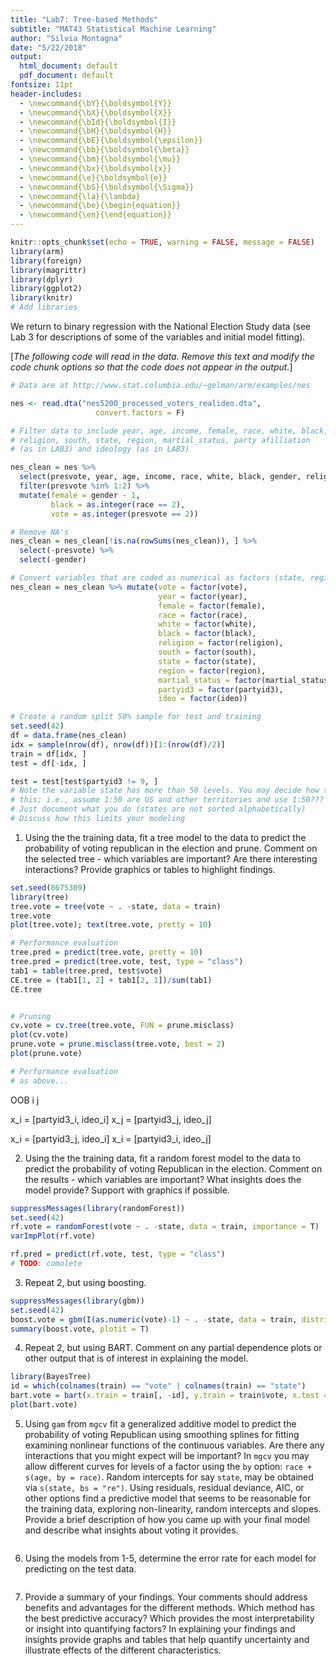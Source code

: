 ```yaml
---
title: "Lab7: Tree-based Methods"
subtitle: "MAT43 Statistical Machine Learning"
author: "Silvia Montagna"
date: "5/22/2018"
output:
  html_document: default
  pdf_document: default
fontsize: 11pt
header-includes:
  - \newcommand{\bY}{\boldsymbol{Y}}
  - \newcommand{\bX}{\boldsymbol{X}}
  - \newcommand{\bId}{\boldsymbol{I}}
  - \newcommand{\bH}{\boldsymbol{H}}
  - \newcommand{\bE}{\boldsymbol{\epsilon}}
  - \newcommand{\bb}{\boldsymbol{\beta}}
  - \newcommand{\bm}{\boldsymbol{\mu}}
  - \newcommand{\bx}{\boldsymbol{x}}
  - \newcommand{\e}{\boldsymbol{e}}
  - \newcommand{\bS}{\boldsymbol{\Sigma}}
  - \newcommand{\la}{\lambda}
  - \newcommand{\be}{\begin{equation}}
  - \newcommand{\en}{\end{equation}}
---
```


```r
knitr::opts_chunk$set(echo = TRUE, warning = FALSE, message = FALSE)
library(arm)
library(foreign)
library(magrittr)
library(dplyr)
library(ggplot2)
library(knitr)
# Add libraries
```

We return to binary regression with the National Election Study data (see Lab 3 for descriptions of some of the variables and initial model fitting). 

[*The following code will read in the data. Remove this text and modify the  code chunk options so that the code does not appear in the output.*]

```r
# Data are at http://www.stat.columbia.edu/~gelman/arm/examples/nes

nes <- read.dta("nes5200_processed_voters_realideo.dta",
                   convert.factors = F)

# Filter data to include year, age, income, female, race, white, black, 
# religion, south, state, region, martial_status, party afilliation
# (as in LAB3) and ideology (as in LAB3)

nes_clean = nes %>%
  select(presvote, year, age, income, race, white, black, gender, religion, south, state, region, martial_status, partyid3, ideo) %>% 
  filter(presvote %in% 1:2) %>%
  mutate(female = gender - 1,
         black = as.integer(race == 2),
         vote = as.integer(presvote == 2))

# Remove NA's 
nes_clean = nes_clean[!is.na(rowSums(nes_clean)), ] %>%
  select(-presvote) %>%
  select(-gender)

# Convert variables that are coded as numerical as factors (state, region, etc.) 
nes_clean = nes_clean %>% mutate(vote = factor(vote),
                                 year = factor(year),
                                 female = factor(female),
                                 race = factor(race),
                                 white = factor(white),
                                 black = factor(black),
                                 religion = factor(religion),
                                 south = factor(south),
                                 state = factor(state),
                                 region = factor(region),
                                 martial_status = factor(martial_status),
                                 partyid3 = factor(partyid3),
                                 ideo = factor(ideo))

# Create a random split 50% sample for test and training
set.seed(42)
df = data.frame(nes_clean)
idx = sample(nrow(df), nrow(df))[1:(nrow(df)/2)]
train = df[idx, ]
test = df[-idx, ]

test = test[test$partyid3 != 9, ]
# Note the variable state has more than 50 levels. You may decide how to handle
# this; i.e., assume 1:50 are US and other territories and use 1:50???
# Just document what you do (states are not sorted alphabetically)
# Discuss how this limits your modeling
```

1.  Using the the training data, fit a tree model to the data to predict the probability of voting republican in the election and prune. Comment on the selected tree - which variables are important? Are there interesting interactions? Provide graphics or tables to highlight findings.

```r
set.seed(8675309)
library(tree)
tree.vote = tree(vote ~ . -state, data = train)
tree.vote
plot(tree.vote); text(tree.vote, pretty = 10)

# Performance evaluation
tree.pred = predict(tree.vote, pretty = 10)
tree.pred = predict(tree.vote, test, type = "class")
tab1 = table(tree.pred, test$vote)
CE.tree = (tab1[1, 2] + tab1[2, 1])/sum(tab1)
CE.tree


# Pruning
cv.vote = cv.tree(tree.vote, FUN = prune.misclass)
plot(cv.vote)
prune.vote = prune.misclass(tree.vote, best = 2)
plot(prune.vote)

# Performance evaluation
# as above...
```
OOB i j

x_i = [partyid3_i, ideo_i]
x_j = [partyid3_j, ideo_j]

x_i = [partyid3_j, ideo_i]
x_i = [partyid3_i, ideo_j]

2.  Using the the training data, fit a random forest model to the data to predict the probability of voting Republican in the election.  Comment on the  results - which variables are important?  What insights does the model provide? Support with graphics if possible.

```r
suppressMessages(library(randomForest))
set.seed(42)
rf.vote = randomForest(vote ~ . -state, data = train, importance = T)
varImpPlot(rf.vote)

rf.pred = predict(rf.vote, test, type = "class")
# TODO: comolete
```



3. Repeat 2, but using boosting.

```r
suppressMessages(library(gbm))
set.seed(42)
boost.vote = gbm(I(as.numeric(vote)-1) ~ . -state, data = train, distribution = "bernoulli", n.trees = 5000, interaction.depth = 4)
summary(boost.vote, plotit = T)
```


4. Repeat 2, but using BART. Comment on any partial dependence plots or other output that is of interest in explaining the model.

```r
library(BayesTree)
id = which(colnames(train) == "vote" | colnames(train) == "state")
bart.vote = bart(x.train = train[, -id], y.train = train$vote, x.test = test[, -id], verbose = F)
plot(bart.vote)
```



5.  Using `gam` from `mgcv`  fit a generalized additive model to predict the probability of voting Republican using smoothing splines for fitting examining nonlinear functions of the continuous variables.  Are there any interactions that you might expect will be important?
In `mgcv` you may allow different curves for levels of a factor using the `by` option:
`race + s(age, by = race)`.  Random intercepts for say `state`, may be obtained via `s(state, bs = "re")`. Using residuals, residual deviance, AIC, or other options find a predictive model that seems to be reasonable for the training data, exploring non-linearity, random intercepts and slopes. Provide a brief description of how you came up with your final model and describe what insights about voting it provides.

```r

```



6. Using the models from 1-5, determine the error rate for each model for predicting on the test data.

```r

```

7. Provide a summary of your findings. Your comments should address benefits and advantages for the different methods. Which method has the best predictive accuracy? Which provides the most interpretability or insight into quantifying factors? In explaining your findings and insights provide graphs and tables that help quantify uncertainty and illustrate effects of the different characteristics.

